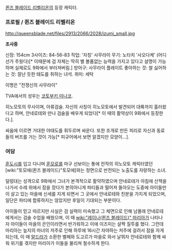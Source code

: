 [[퀸즈 블레이드 리벨리온]]의 등장 캐릭터.

=== 프로필 / 퀸즈 블레이드 리벨리온 ===
http://queensblade.net/files/2913/2066/2028/izumi_small.jpg


'''조사중'''

신장: 154cm
3사이즈: 84-56-83
직업: '자칭' 사무라이
무기: 노타치 '사오다케' (어디선가 주웠다)[* 이때문에 검 자체는 딱히 별 볼품없는 능력을 가지고 있다고 설명이 가능하며 실제로도 9화에서 부러져버림.]
방어구: 사무라이 플레이트
좋아하는 것: 쌀
싫어하는 것: 잘난 듯한 태도를 취하는 녀석.
취미: 세탁

이명은 "전쟁신의 사무라이"

TVA에서의 성우는 [[코토부키 미나코]].

히노모토의 무사이며, 아류검술. 자신의 사칭이 히노모토에서 발견되어 대륙까지 흘러왔다고 하며, 안네로테와 만나 검술을 배우게 되었다[* 이 때의 활약상이 9화에서 등장한다.].

싸움에 이르면 거대한 야태도를 휘두르며 싸운다. 또한 조개로 만든 피리로 자신과 동료들의 버프를 거는 것이 가능[* 피규어에서 보면 알겠지만 모양이...]. 

=== 여담 ===
[[훈도시]]를 입고 다니며 [[훈모로]]를 마구 선보이는 통에 전작의 히노모토 캐릭터였던 [wiki:"토모에(퀸즈 블레이드)"토모에]와는 정면으로 반전되는 노출도를 자랑하는 소녀.

덜렁대는 성격으로 9화에서 그녀가 본격적으로 활약하였으며 안네로테가 아침에 산책을 나가서 수레 위에서 잠을 잤다가 본의아니게 파티들과 떨어져 돌아오는 도중에 아이들만이 살고 있는 마을에 신세를 지게 되면서 그 곳에서 안네로테와 친분을 가지게 되었으며, 일단은 파티에 합류하지는 않았지만 후일이 기대되는 부분이다.

아이들이 믿고 따르지만 사실은 검 실력이 미숙했고 그 체면으로 인해 남몰래 안네로테에게서는 검술 수업을 배웠으며, 이 때 [[wiki:"레이나(퀸즈 블레이드)" 마리아]]가 나타나자 아이들이 마을의 은인이라면서 반가워하고 이에 이즈미는 살짝 질투를 했다. 그런데 마리아는 늪지의 마녀의 저주로 인해 하루에 16시간 자야하는 저주에 걸려서 잠을 자게 되는데, 이 때 [[알드라]]가 소환한 벨페와 도고르가 마을로 와서 날뛰자 안네로테와 함께 싸워 위기를 겪지만 마리아가 이들을 물리쳐 철수하게 한다.
